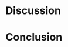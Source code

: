 # Discussion

<!--
topics to hit

- review findings
- revisit RQs
  - proficiency
  - empathy
  - speaker familiarity (cuban variety)
- why wh- questions?
- why are y/n questions harder
- contributions
  - understudied construct
  - analytic strategy (DDM)

shortcomings
- speaker familiarity
- low number of highly advanced learners

--> 

<!-- 
bustin study details: 

Accuracy was high in match conditions, but accuracy in mismatch conditions was below chance for all L2 learners. 
Regarding response times, intermediate learners were the fastest overall, and native speakers were the slowest. 
Learners with lower proficiency processed statements faster than questions. 

--> 

<!--

Bustin crit
Importantly, the authors stated that the study had some limitations. First, the nature of the task may have raised participants’ metalinguistic awareness of intonational differences since they were explicitly asked to compare the aural and visual stimuli. Additionally, the fact that participants were presented with two types of input (aural and visual) at the same time may have influenced their perception, considering that visual input has been shown to influence aural perception (Shook and Marian, 2013, NEED MORE REFS). Besides, the items used in the wh-question mismatch condition contained syntactic differences apart from intonational differences (e.g., ¿Por qué iba Daniel a Bolivia? vs Daniel iba a Bolivia). In this condition, participants may have been able to identify the mismatch since the beginning of the sentence by comparing the syntactic structure and word order without the need of intonational discrimination. This flaw may have influenced participants’ perception of wh-questions, which may explain why the results showed that wh-questions had the highest accuracy rate. Second, the authors mentioned that it is possible that dialectal or sociolectal variation could have influenced participants’ responses. In fact, the stimuli sentences included recordings of 8 different varieties of Spanish, but dialectal variation was not included in the analysis. Whether intonation perception varies across Spanish varieties still remains unclear. Lastly, the study did not include an objective measure of L2 proficiency. L2 proficiency was established based on the course that English-Spanish learners were enrolled in, which may not provide an accurate representation of L2 proficiency level. In spite of this, the proficiency effects reported in the study were found as expected. 
-->
# Conclusion
